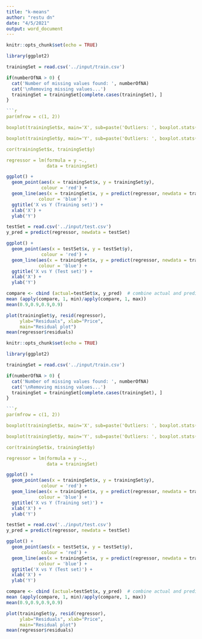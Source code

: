 ---
title: "k-means"
author: "restu dn"
date: "4/5/2021"
output: word_document
---

```{r setup, include=FALSE}
knitr::opts_chunk$set(echo = TRUE)
```

```{r}
library(ggplot2)

```

```{r}
trainingSet = read.csv('../input/train.csv')

```

```{r}
if(numberOfNA > 0) {
  cat('Number of missing values found: ', numberOfNA)
  cat('\nRemoving missing values...')
  trainingSet = trainingSet[complete.cases(trainingSet), ]
}

```{r}
par(mfrow = c(1, 2))

boxplot(trainingSet$x, main='X', sub=paste('Outliers: ', boxplot.stats(trainingSet$x)$out))

boxplot(trainingSet$y, main='Y', sub=paste('Outliers: ', boxplot.stats(trainingSet$y)$out))

cor(trainingSet$x, trainingSet$y)

regressor = lm(formula = y ~.,
               data = trainingSet)

```

```{r}
ggplot() +
  geom_point(aes(x = trainingSet$x, y = trainingSet$y),
             colour = 'red') +
  geom_line(aes(x = trainingSet$x, y = predict(regressor, newdata = trainingSet)),
            colour = 'blue') +
  ggtitle('X vs Y (Training set)') +
  xlab('X') +
  ylab('Y')
```

```{r}
testSet = read.csv('../input/test.csv')
y_pred = predict(regressor, newdata = testSet)
```

```{r}
ggplot() +
  geom_point(aes(x = testSet$x, y = testSet$y),
             colour = 'red') +
  geom_line(aes(x = trainingSet$x, y = predict(regressor, newdata = trainingSet)),
            colour = 'blue') +
  ggtitle('X vs Y (Test set)') +
  xlab('X') +
  ylab('Y')
```

```{r}
compare <- cbind (actual=testSet$x, y_pred)  # combine actual and predicted
mean (apply(compare, 1, min)/apply(compare, 1, max))
mean(0.9,0.9,0.9,0.9)
```

```{r}
plot(trainingSet$y, resid(regressor), 
     ylab="Residuals", xlab="Price", 
     main="Residual plot") 
mean(regressor$residuals)
```

```{r setup, include=FALSE}
knitr::opts_chunk$set(echo = TRUE)
```

```{r}
library(ggplot2)

```

```{r}
trainingSet = read.csv('../input/train.csv')

```

```{r}
if(numberOfNA > 0) {
  cat('Number of missing values found: ', numberOfNA)
  cat('\nRemoving missing values...')
  trainingSet = trainingSet[complete.cases(trainingSet), ]
}

```{r}
par(mfrow = c(1, 2))

boxplot(trainingSet$x, main='X', sub=paste('Outliers: ', boxplot.stats(trainingSet$x)$out))

boxplot(trainingSet$y, main='Y', sub=paste('Outliers: ', boxplot.stats(trainingSet$y)$out))

cor(trainingSet$x, trainingSet$y)

regressor = lm(formula = y ~.,
               data = trainingSet)

```

```{r}
ggplot() +
  geom_point(aes(x = trainingSet$x, y = trainingSet$y),
             colour = 'red') +
  geom_line(aes(x = trainingSet$x, y = predict(regressor, newdata = trainingSet)),
            colour = 'blue') +
  ggtitle('X vs Y (Training set)') +
  xlab('X') +
  ylab('Y')
```

```{r}
testSet = read.csv('../input/test.csv')
y_pred = predict(regressor, newdata = testSet)
```

```{r}
ggplot() +
  geom_point(aes(x = testSet$x, y = testSet$y),
             colour = 'red') +
  geom_line(aes(x = trainingSet$x, y = predict(regressor, newdata = trainingSet)),
            colour = 'blue') +
  ggtitle('X vs Y (Test set)') +
  xlab('X') +
  ylab('Y')
```

```{r}
compare <- cbind (actual=testSet$x, y_pred)  # combine actual and predicted
mean (apply(compare, 1, min)/apply(compare, 1, max))
mean(0.9,0.9,0.9,0.9)
```

```{r}
plot(trainingSet$y, resid(regressor), 
     ylab="Residuals", xlab="Price", 
     main="Residual plot") 
mean(regressor$residuals)
```











